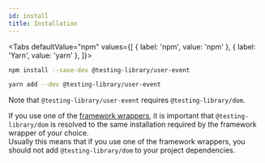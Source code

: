```yaml
---
id: install
title: Installation
---
```



<Tabs defaultValue="npm" values={[
    { label: 'npm', value: 'npm' },
    { label: 'Yarn', value: 'yarn' },
]}>
<TabItem value="npm">

```sh
npm install --save-dev @testing-library/user-event
```

</TabItem>
<TabItem value="yarn">

```sh
yarn add --dev @testing-library/user-event
```

</TabItem>
</Tabs>

Note that `@testing-library/user-event` requires `@testing-library/dom`.

If you use one of the
[framework wrappers](../dom-testing-library/install.mdx#wrappers), it is
important that `@testing-library/dom` is resolved to the same installation
required by the framework wrapper of your choice.  
Usually this means that if you use one of the framework wrappers, you should not
add `@testing-library/dom` to your project dependencies.
